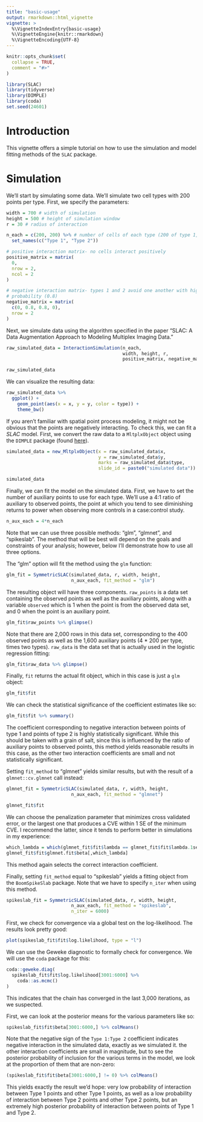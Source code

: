 ```yaml
---
title: "basic-usage"
output: rmarkdown::html_vignette
vignette: >
  %\VignetteIndexEntry{basic-usage}
  %\VignetteEngine{knitr::rmarkdown}
  %\VignetteEncoding{UTF-8}
---
```


```r
knitr::opts_chunk$set(
  collapse = TRUE,
  comment = "#>"
)
```

```r
library(SLAC)
library(tidyverse)
library(DIMPLE)
library(coda)
set.seed(24601)
```

# Introduction

This vignette offers a simple tutorial on how to use the simulation and model fitting methods of the `SLAC` package.

# Simulation

We'll start by simulating some data. We'll simulate two cell types with 200 points per type. First, we specify the parameters:

```r
width = 700 # width of simulation 
height = 500 # height of simulation window
r = 30 # radius of interaction

n_each = c(200, 200) %>% # number of cells of each type (200 of type 1, 200 of type 2)
  set_names(c("Type 1", "Type 2"))

# positive interaction matrix- no cells interact positively
positive_matrix = matrix(
  0,
  nrow = 2,
  ncol = 2
)

# negative interaction matrix- types 1 and 2 avoid one another with high
# probability (0.8)
negative_matrix = matrix(
  c(0, 0.8, 0.8, 0),
  nrow = 2
)  
```

Next, we simulate data using the algorithm specified in the paper "SLAC: A Data Augmentation Approach to Modeling Multiplex Imaging Data." 

```r
raw_simulated_data = InteractionSimulation(n_each, 
                                           width, height, r,
                                           positive_matrix, negative_matrix)

raw_simulated_data
```

We can visualize the resulting data:

```r
raw_simulated_data %>% 
  ggplot() + 
    geom_point(aes(x = x, y = y, color = type)) + 
    theme_bw()
```

If you aren't familiar with spatial point process modeling, it might not be obvious that the points are negatively interacting. To check this, we can fit a *SLAC* model. First, we convert the raw data to a `MltplxObject` object using the `DIMPLE` package (found [here](https://github.com/nateosher/DIMPLE)).

```r
simulated_data = new_MltplxObject(x = raw_simulated_data$x,
                                  y = raw_simulated_data$y,
                                  marks = raw_simulated_data$type,
                                  slide_id = paste0("simulated data"))

simulated_data
```

Finally, we can fit the model on the simulated data. First, we have to set the number of auxiliary points to use for each type. We'll use a 4:1 ratio of auxiliary to observed points, the point at which you tend to see diminishing returns to power when observing more controls in a case:control study.

```r
n_aux_each = 4*n_each
```


Note that we can use three possible methods: "glm", "glmnet", and "spikeslab". The method that will be best will depend on the goals and constraints of your analysis; however, below I'll demonstrate how to use all three options. 

The "glm" option will fit the method using the `glm` function:

```r
glm_fit = SymmetricSLAC(simulated_data, r, width, height,
                        n_aux_each, fit_method = "glm")
```

The resulting object will have three components. `raw_points` is a data set containing the observed points as well as the auxiliary points, along with a variable `observed` which is 1 when the point is from the observed data set, and 0 when the point is an auxiliary point.

```r
glm_fit$raw_points %>% glimpse()
```

Note that there are 2,000 rows in this data set, corresponding to the 400 observed points as well as the 1,600 auxiliary points (4 * 200 per type, times two types). `raw_data` is the data set that is actually used in the logistic regression fitting:

```r
glm_fit$raw_data %>% glimpse()
```

Finally, `fit` returns the actual fit object, which in this case is just a `glm` object:

```r
glm_fit$fit
```
We can check the statistical significance of the coefficient estimates like so:

```r
glm_fit$fit %>% summary()
```

The coefficient corresponding to negative interaction between points of type 1 and points of type 2 is highly statistically significant. While this should be taken with a grain of salt, since this is influenced by the ratio of auxiliary points to observed points, this method yields reasonable results in this case, as the other two interaction coefficients are small and not statistically significant.

Setting `fit_method` to "glmnet" yields similar results, but with the result of a `glmnet::cv.glmnet` call instead:

```r
glmnet_fit = SymmetricSLAC(simulated_data, r, width, height,
                        n_aux_each, fit_method = "glmnet")

glmnet_fit$fit
```

We can choose the penalization parameter that minimizes cross validated error, or the largest one that produces a CVE within 1 SE of the minimum CVE. I recommend the latter, since it tends to perform better in simulations in my experience:

```r
which_lambda = which(glmnet_fit$fit$lambda == glmnet_fit$fit$lambda.1se)
glmnet_fit$fit$glmnet.fit$beta[,which_lambda]
```

This method again selects the correct interaction coefficient.

Finally, setting `fit_method` equal to "spikeslab" yields a fitting object from the `BoomSpikeSlab` package. Note that we have to specify `n_iter` when using this method.

```r
spikeslab_fit = SymmetricSLAC(simulated_data, r, width, height,
                        n_aux_each, fit_method = "spikeslab",
                        n_iter = 6000)
```

First, we check for convergence via a global test on the log-likelihood. The results look pretty good: 

```r
plot(spikeslab_fit$fit$log.likelihood, type = "l")
```

We can use the Geweke diagnostic to formally check for convergence. We will use the `coda` package for this:

```r
coda::geweke.diag(
  spikeslab_fit$fit$log.likelihood[3001:6000] %>% 
    coda::as.mcmc()
)
```

This indicates that the chain has converged in the last 3,000 iterations, as we suspected.

First, we can look at the posterior means for the various parameters like so:

```r
spikeslab_fit$fit$beta[3001:6000,] %>% colMeans()
```


Note that the negative sign of the `Type 1:Type 2` coefficient indicates negative interaction in the simulated data, exactly as we simulated it. the other interaction coefficients are small in magnitude, but to see the posterior probability of inclusion for the various terms in the model, we look at the proportion of them that are non-zero:


```r
(spikeslab_fit$fit$beta[3001:6000,] != 0) %>% colMeans()
```

This yields exactly the result we'd hope: very low probability of interaction between Type 1 points and other Type 1 points, as well as a low probability of interaction between Type 2 points and other Type 2 points, but an extremely high posterior probability of interaction between points of Type 1 and Type 2.













